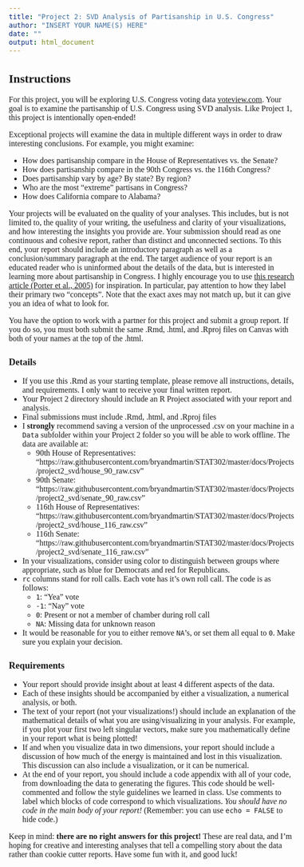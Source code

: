 ```yaml
---
title: "Project 2: SVD Analysis of Partisanship in U.S. Congress"
author: "INSERT YOUR NAME(S) HERE"
date: ""
output: html_document
---
```


<!--- Begin styling code. --->
<style type="text/css">
/* Whole document: */
body{
  font-family: "Palatino Linotype", "Book Antiqua", Palatino, serif;
  font-size: 12pt;
}
h1.title {
  font-size: 38px;
  text-align: center;
}
h4.author {
  font-size: 18px;
  text-align: center;
}
h4.date {
  font-size: 18px;
  text-align: center;
}
</style>
<!--- End styling code. --->

## Instructions

For this project, you will be exploring U.S. Congress voting data [voteview.com](https://www.voteview.com).
Your goal is to examine the partisanship of U.S. Congress using SVD analysis.
Like Project 1, this project is intentionally open-ended!

Exceptional projects will examine the data in multiple different ways in order to draw interesting conclusions. For example, you might examine:

* How does partisanship compare in the House of Representatives vs. the Senate?
* How does partisanship compare in the 90th Congress vs. the 116th Congress?
* Does partisanship vary by age? By state? By region?
* Who are the most "extreme" partisans in Congress?
* How does California compare to Alabama?


Your projects will be evaluated on the quality of your analyses.
This includes, but is not limited to, the quality of your writing, the usefulness and clarity of your visualizations, and how interesting the insights you provide are.
Your submission should read as one continuous and cohesive report, rather than distinct and unconnected sections. 
To this end, your report should include an introductory paragraph as well as a conclusion/summary paragraph at the end.
The target audience of your report is an educated reader who is uninformed about the details of the data, but is interested in learning more about partisanship in Congress.
I highly encourage you to use [this research article (Porter et al., 2005)](HouseOfRepresentatives.pdf) for inspiration. In particular, pay attention to how they label their primary two "concepts".
Note that the exact axes may not match up, but it can give you an idea of what to look for.

You have the option to work with a partner for this project and submit a group report. 
If you do so, you must both submit the same .Rmd, .html, and .Rproj files on Canvas with both of your names at the top of the .html.


### Details

* If you use this .Rmd as your starting template, please remove all instructions, details, and requirements. I only want to receive your final written report.
* Your Project 2 directory should include an R Project associated with your report and analysis.
* Final submissions must include .Rmd, .html, and .Rproj files
* I **strongly** recommend saving a version of the unprocessed .csv on your machine in a `Data` subfolder within your Project 2 folder so you will be able to work offline. The data are available at:
  * 90th House of Representatives: <br>"https://raw.githubusercontent.com/bryandmartin/STAT302/master/docs/Projects/project2_svd/house_90_raw.csv"
  * 90th Senate: <br>"https://raw.githubusercontent.com/bryandmartin/STAT302/master/docs/Projects/project2_svd/senate_90_raw.csv"
  * 116th House of Representatives: <br>"https://raw.githubusercontent.com/bryandmartin/STAT302/master/docs/Projects/project2_svd/house_116_raw.csv"
  * 116th Senate: <br>"https://raw.githubusercontent.com/bryandmartin/STAT302/master/docs/Projects/project2_svd/senate_116_raw.csv"
* In your visualizations, consider using color to distinguish between groups where appropriate, such as blue for Democrats and red for Republicans.
* `rc` columns stand for roll calls. Each vote has it's own roll call. The code is as follows:
  * `1`: "Yea" vote
  * `-1`: "Nay" vote
  * `0`: Present or not a member of chamber during roll call
  * `NA`: Missing data for unknown reason
* It would be reasonable for you to either remove `NA`'s, or set them all equal to `0`. Make sure you explain your decision.


### Requirements

* Your report should provide insight about at least 4 different aspects of the data.
* Each of these insights should be accompanied by either a visualization, a numerical analysis, or both.
* The text of your report (not your visualizations!) should include an explanation of the mathematical details of what you are using/visualizing in your analysis. For example, if you plot your first two left singular vectors, make sure you mathematically define in your report what is being plotted!
* If and when you visualize data in two dimensions, your report should include a discussion of how much of the energy is maintained and lost in this visualization. This discussion can also include a visualization, or it can be numerical.
* At the end of your report, you should include a code appendix with all of your code, from downloading the data to generating the figures. This code should be well-commented and follow the style guidelines we learned in class. Use comments to label which blocks of code correspond to which visualizations. *You should have no code in the main body of your report!* (Remember: you can use `echo = FALSE` to hide code.)

Keep in mind: **there are no right answers for this project!**
These are real data, and I'm hoping for creative and interesting analyses that tell a compelling story about the data rather than cookie cutter reports. Have some fun with it, and good luck!






